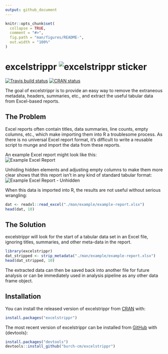 ```yaml
---
output: github_document
---
```


<!-- README.md is generated from README.Rmd. Please edit that file -->

```r
knitr::opts_chunk$set(
  collapse = TRUE,
  comment = "#>",
  fig.path = "man/figures/README-",
  out.width = "100%"
)
```

# excelstrippr    ![excelstrippr sticker](./man/img/sticker-small.png)

<!-- badges: start -->
[![Travis build status](https://travis-ci.com/burch-cm/excelstrippr.svg?branch=main)](https://travis-ci.com/burch-cm/excelstrippr)
[![CRAN status](https://www.r-pkg.org/badges/version/excelstrippr)](https://CRAN.R-project.org/package=excelstrippr)
<!-- badges: end -->

The goal of excelstrippr is to provide an easy way to remove the extraneous
metadata, headers, summaries, etc., and extract the useful tabular data from Excel-based reports. 

## The Problem  
Excel reports often contain titles, data summaries, line counts, empty columns, 
etc., which make importing them into R a troublesome process. 
As there is no universal Excel report format, 
it's difficult to write a reusable script to munge and import the data from 
these reports.

An example Excel report might look like this:  
![Example Excel Report](./man/img/init-excel.png)  

Unhiding hidden elements and adjusting empty columns to make them more clear shows 
that this report isn't in any kind of standard tabular format:  
![Example Excel Report - Unhidden](./man/img/unhidden-excel.png)

When this data is imported into R, the results are not useful without serious 
wrangling:  
```r
dat <- readxl::read_excel("./man/example/example-report.xlsx")
head(dat, 10)
```

## The Solution  
excelstrippr will look for the start of a tabular data set in an Excel file, ignoring 
titles, summaries, and other meta-data in the report. 

```r
library(excelstrippr)
dat_stripped <- strip_metadata("./man/example/example-report.xlsx")
head(dat_stripped, 10)
```

The extracted data can then be saved back into another file for future analysis or can be immediately used in analysis pipeline as any other data frame object.

## Installation

You can install the released version of excelstrippr from [CRAN](https://CRAN.R-project.org) with:

``` r
install.packages("excelstrippr")
```

The most recent version of excelstrippr can be installed from [GitHub](https://github.com/burch-cm/excelstrippr) with {devtools}:  
``` r
install.packages("devtools")
devtools::install_github("burch-cm/excelstrippr")
```
